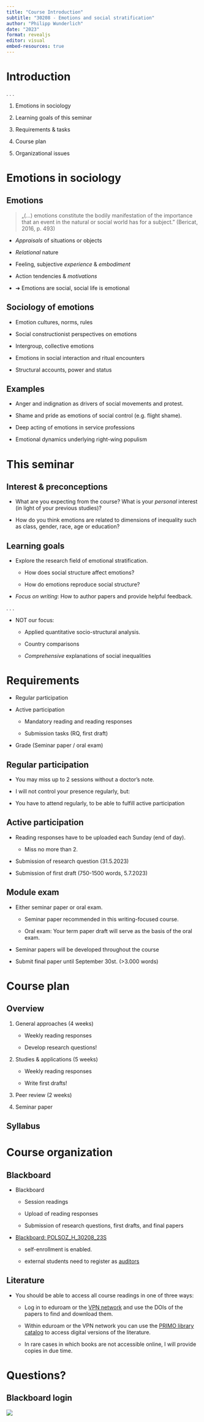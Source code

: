 ```yaml
---
title: "Course Introduction"
subtitle: "30208 - Emotions and social stratification"
author: "Philipp Wunderlich"
date: "2023"
format: revealjs
editor: visual
embed-resources: true
---
```


# Introduction

. . .

1.  Emotions in sociology

2.  Learning goals of this seminar

3.  Requirements & tasks

4.  Course plan

5.  Organizational issues

# Emotions in sociology

## Emotions

> „(...) emotions constitute the bodily manifestation of the importance that an event in the natural or social world has for a subject." (Bericat, 2016, p. 493)

::: incremental
-   *Appraisals* of situations or objects

-   *Relational* nature

-   Feeling, subjective *experience* & *embodiment*

-   Action tendencies & *motivations*

-   ➔ Emotions are social, social life is emotional
:::

## Sociology of emotions

::: incremental
-   Emotion cultures, norms, rules

-   Social constructionist perspectives on emotions

-   Intergroup, collective emotions

-   Emotions in social interaction and ritual encounters

-   Structural accounts, power and status
:::

## Examples

::: incremental
-   Anger and indignation as drivers of social movements and protest.

-   Shame and pride as emotions of social control (e.g. flight shame).

-   Deep acting of emotions in service professions

-   Emotional dynamics underlying right-wing populism
:::

# This seminar

## Interest & preconceptions

-   What are you expecting from the course? What is your *personal* interest (in light of your previous studies)?

-   How do you think emotions are related to dimensions of inequality such as class, gender, race, age or education?

## Learning goals

::: incremental
-   Explore the research field of emotional stratification.

    -   How does social structure affect emotions?

    -   How do emotions reproduce social structure?

-   *Focus on writing*: How to author papers and provide helpful feedback.
:::

. . .

-   NOT our focus:

    ::: incremental
    -   Applied quantitative socio-structural analysis.

    -   Country comparisons

    -   *Comprehensive* explanations of social inequalities
    :::

# Requirements

::: incremental
-   Regular participation

-   Active participation

    -   Mandatory reading and reading responses

    -   Submission tasks (RQ, first draft)

-   Grade (Seminar paper / oral exam)
:::

## Regular participation

::: incremental
-   You may miss up to 2 sessions without a doctor's note.

-   I will not control your presence regularly, but:

-   You have to attend regularly, to be able to fulfill active participation
:::

## Active participation

::: incremental
-   Reading responses have to be uploaded each Sunday (end of day).

    -   Miss no more than 2.

-   Submission of research question (31.5.2023)

-   Submission of first draft (750-1500 words, 5.7.2023)
:::

## Module exam

::: incremental
-   Either seminar paper or oral exam.

    -   Seminar paper recommended in this writing-focused course.

    -   Oral exam: Your term paper draft will serve as the basis of the oral exam.

-   Seminar papers will be developed throughout the course

-   Submit final paper until September 30st. (\>3.000 words)
:::

# Course plan

## Overview

1.  General approaches (4 weeks)

    -   Weekly reading responses

    -   Develop research questions!

2.  Studies & applications (5 weeks)

    -   Weekly reading responses

    -   Write first drafts!

3.  Peer review (2 weeks)

4.  Seminar paper

## Syllabus

# Course organization

## Blackboard

-   Blackboard

    -   Session readings

    -   Upload of reading responses

    -   Submission of research questions, first drafts, and final papers

-   [Blackboard: POLSOZ_H\_30208_23S](https://fu-berlin.blackboard.com/webapps/blackboard/execute/content/file?cmd=view&content_id=_5422739_1&course_id=_182808_1&mode=view#_5422739_1 "Blackboard course")

    -   self-enrollment is enabled.

    -   external students need to register as [auditors](https://www.fu-berlin.de/en/studium/studienorganisation/immatrikulation/weitere-angebote/nebenhoerer/index.html)

## Literature

-   You should be able to access all course readings in one of three ways:

    -   Log in to eduroam or the [VPN network](https://www.zedat.fu-berlin.de/VPN "vpn info") and use the DOIs of the papers to find and download them.

    -   Within eduroam or the VPN network you can use the [PRIMO library catalog](https://fu-berlin.primo.exlibrisgroup.com/discovery/search?vid=49KOBV_FUB:FUB&sortby=rank&lang=de) to access digital versions of the literature.

    -   In rare cases in which books are not accessible online, I will provide copies in due time.

# Questions?

## Blackboard login

![](images/qrcode_fu-berlin.blackboard.com.png)
